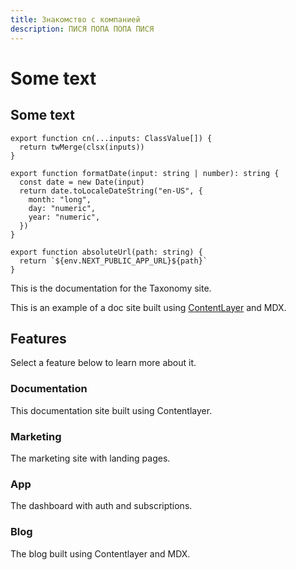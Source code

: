 ```yaml
---
title: Знакомство с компанией
description: ПИСЯ ПОПА ПОПА ПИСЯ
---
```


# Some text

## Some text

```tsx
export function cn(...inputs: ClassValue[]) {
  return twMerge(clsx(inputs))
}

export function formatDate(input: string | number): string {
  const date = new Date(input)
  return date.toLocaleDateString("en-US", {
    month: "long",
    day: "numeric",
    year: "numeric",
  })
}

export function absoluteUrl(path: string) {
  return `${env.NEXT_PUBLIC_APP_URL}${path}`
}
```

This is the documentation for the Taxonomy site.

This is an example of a doc site built using [ContentLayer](/docs/documentation/contentlayer) and MDX.


## Features

Select a feature below to learn more about it.

<div className="grid sm:grid-cols-2 gap-4 mt-6">

<Card href="/docs/documentation">

### Documentation

This documentation site built using Contentlayer.

</Card>

<Card href="/docs/marketing" disabled>

### Marketing

The marketing site with landing pages.

</Card>

<Card href="/docs/app" disabled>

### App

The dashboard with auth and subscriptions.

</Card>

<Card href="/docs/blog" disabled>

### Blog

The blog built using Contentlayer and MDX.

</Card>

</div>
